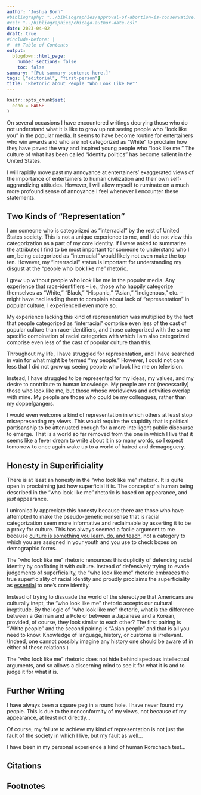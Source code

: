 ```yaml
---
author: "Joshua Born"
#bibliography: "../bibliographies/approval-of-abortion-is-conservative.bib"
#csl: "../bibliographies/chicago-author-date.csl"
date: 2023-04-02
draft: true
#include-before: |
#  ## Table of Contents
output:
  blogdown::html_page:
    number_sections: false
    toc: false
summary: "[Put summary sentence here.]"
tags: ["editorial", "first-person"]
title: 'Rhetoric about People "Who Look Like Me"'
---
```


```r
knitr::opts_chunk$set(
  echo = FALSE
)
```


On several occasions I have encountered writings decrying those who do not understand what it is like to grow up not seeing people who "look like you" in the popular media. It seems to have become routine for entertainers who win awards and who are not categorized as "White" to proclaim how they have paved the way and inspired young people who "look like me." The culture of what has been called "identity politics" has become salient in the United States. 

I will rapidly move past my annoyance at entertainers' exaggerated views of the importance of entertainers to human civilization and their own self-aggrandizing attitudes. However, I will allow myself to ruminate on a much more profound sense of annoyance I feel whenever I encounter these statements. 


## Two Kinds of "Representation"

I am someone who is categorized as "interracial" by the rest of United States society. This is not a unique experience to me, and I do not view this categorization as a part of my core identity. If I were asked to summarize the attributes I find to be most important for someone to understand who I am, being categorized as "interracial" would likely not even make the top ten. However, my "interracial" status is important for understanding my disgust at the "people who look like me" rhetoric. 

I grew up without people who look like me in the popular media. Any experience that race-identifiers -- i.e., those who happily categorize themselves as "White," "Black," "Hispanic," "Asian," "Indigenous," etc. -- might have had leading them to complain about lack of "representation" in popular culture, I experienced even more so.

My experience lacking this kind of representation was multiplied by the fact that people categorized as "interracial" comprise even less of the cast of popular culture than race-identifiers, and those categorized with the same specific combination of racial categories with which I am also categorized comprise even less of the cast of popular culture than this.

Throughout my life, I have struggled for representation, and I have searched in vain for what might be termed "my people." However, I could not care less that I did not grow up seeing people who look like me on television.

Instead, I have struggled to be represented for my ideas, my values, and my desire to contribute to human knowledge. My people are not (necessarily) those who look like me, but those whose worldviews and activities overlap with mine. My people are those who could be my colleagues, rather than my doppelgangers.

I would even welcome a kind of representation in which others at least stop misrepresenting my views. This would require the stupidity that is political partisanship to be attenuated enough for a more intelligent public discourse to emerge. That is a world so far removed from the one in which I live that it seems like a fever dream to write about it in so many words, so I expect tomorrow to once again wake up to a world of hatred and demagoguery. 


## Honesty in Superificiality

There is at least an honesty in the "who look like me" rhetoric. It is quite open in proclaiming just how superficial it is. The concept of a human being described in the "who look like me" rhetoric is based on appearance, and _just_ appearance.

I unironically appreciate this honesty because there are those who have attempted to make the pseudo-genetic nonsense that is racial categorization seem more informative and reclaimable by asserting it to be a proxy for culture. This has always seemed a facile argument to me because [culture is something you learn, do, and teach](/kwame-anthony-appiahs-criticism-of-cultural-appropriation-criticism.html), not a category to which you are assigned in your youth and you use to check boxes on demographic forms.

The "who look like me" rhetoric renounces this duplicity of defending racial identity by conflating it with culture. Instead of defensively trying to evade judgements of superficiality, the "who look like me" rhetoric embraces the true superficiality of racial identity and proudly proclaims the superficiality as [essential](/essentialism.html) to one's core identity.

Instead of trying to dissuade the world of the stereotype that Americans are culturally inept, the "who look like me" rhetoric accepts our cultural ineptitude. By the logic of "who look like me" rhetoric, what is the difference between a German and a Pole or between a Japanese and a Korean, provided, of course, they look similar to each other? The first pairing is "White people" and the second pairing is "Asian people" and that is all you need to know. Knowledge of language, history, or customs is irrelevant. (Indeed, one cannot possibly imagine any history one should be aware of in either of these relations.)

The "who look like me" rhetoric does not hide behind specious intellectual arguments, and so allows a discerning mind to see it for what it is and to judge it for what it is.


## Further Writing

I have always been a square peg in a round hole. I have never found my people. This is due to the nonconformity of my views, not because of my appearance, at least not directly...

Of course, my failure to achieve my kind of representation is not just the fault of the society in which I live, but my fault as well...

I have been in my personal experience a kind of human Rorschach test...


## Citations

::: {#refs}
:::

## Footnotes
